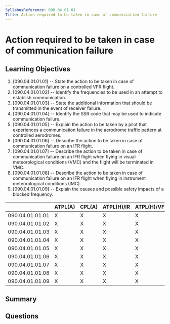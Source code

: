 ```yaml
---
SyllabusReference: 090.04.01.01
Title: Action required to be taken in case of communication failure
---
```


# Action required to be taken in case of communication failure

## Learning Objectives

1. [090.04.01.01.01] -- State the action to be taken in case of communication failure on a controlled VFR flight.
2. [090.04.01.01.02] -- Identify the frequencies to be used in an attempt to establish communication.
3. [090.04.01.01.03] -- State the additional information that should be transmitted in the event of receiver failure.
4. [090.04.01.01.04] -- Identify the SSR code that may be used to indicate communication failure.
5. [090.04.01.01.05] -- Explain the action to be taken by a pilot that experiences a communication failure in the aerodrome traffic pattern at controlled aerodromes.
6. [090.04.01.01.06] -- Describe the action to be taken in case of communication failure on an IFR flight.
7. [090.04.01.01.07] -- Describe the action to be taken in case of communication failure on an IFR flight when flying in visual meteorological conditions (VMC) and the flight will be terminated in VMC.
8. [090.04.01.01.08] -- Describe the action to be taken in case of communication failure on an IFR flight when flying in instrument meteorological conditions (IMC).
9. [090.04.01.01.09] -- Explain the causes and possible safety impacts of a blocked frequency.


|                 | ATPL(A) | CPL(A) | ATPL(H)/IR | ATPL(H)/VFR | CPL(H) | IR | CBIR(A) |
|-----------------|---------|--------|------------|-------------|--------|----|---------|
| 090.04.01.01.01 |    X    |    X   |      X     |      X      |   X    | X  |    X    |
| 090.04.01.01.02 |    X    |    X   |      X     |      X      |   X    | X  |    X    |
| 090.04.01.01.03 |    X    |    X   |      X     |      X      |   X    | X  |    X    |
| 090.04.01.01.04 |    X    |    X   |      X     |      X      |   X    | X  |    X    |
| 090.04.01.01.05 |    X    |    X   |      X     |      X      |   X    | X  |    X    |
| 090.04.01.01.06 |    X    |    X   |      X     |      X      |   X    | X  |    X    |
| 090.04.01.01.07 |    X    |    X   |      X     |      X      |   X    | X  |    X    |
| 090.04.01.01.08 |    X    |    X   |      X     |      X      |   X    | X  |    X    |
| 090.04.01.01.09 |    X    |    X   |      X     |      X      |   X    | X  |    X    |

## Summary

## Questions
